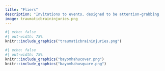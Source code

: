```yaml
---
title: "Fliers"
description: "Invitations to events, designed to be attention-grabbing, beautiful, and informative."
image: traumaticbraininjuries.png
---
```


```r
#| echo: false
#| out-width: 75%
knitr::include_graphics("traumaticbraininjuries.png")
```

```r
#| echo: false
#| out-width: 75%
knitr::include_graphics("bayomhahucover.png")
knitr::include_graphics("bayomhahusquare.png")
```
